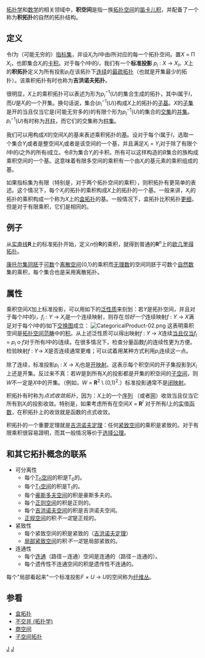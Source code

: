[[拓扑学|拓扑学]]和[[数学|数学]]的相关领域中，'''积空间'''是指一族[[拓扑空间|拓扑空间]]的[[笛卡儿积|笛卡儿积]]，并配备了一个称为'''积拓扑'''的自然的拓扑结构。

== 定义 ==

令''I''为（可能无穷的）[[指标集|指标集]]，并设''X<sub>i</sub>''为''I''中由''i''所对应的每一个拓扑空间。置''X'' = Π ''X<sub>i</sub>''，也即集合''X<sub>i</sub>''的[[卡积|卡积]]。对于每个''I''中的''i''，我们有一个'''标准投影''' ''p<sub>i</sub>'' : ''X'' → ''X<sub>i</sub>''。''X''上的'''积拓扑'''定义为所有投影''p<sub>i</sub>''在该拓扑下[[連續函數_(拓撲學)|连续]]的[[最疏拓扑|最疏拓扑]]（也就是开集最少的拓扑）。该乘积拓扑有时也称为'''吉洪诺夫拓扑'''。

很明显，''X''上的乘积拓扑可以表述为形为''p<sub>i</sub>''<sup>−1</sup>(''U'')的集合生成的拓扑，其中''i''属于''I''，而''U''是''X<sub>i</sub>''的一个开集。换句话说，集合{''p<sub>i</sub>''<sup>−1</sup>(''U'')}构成''X''上的拓扑的[[子基|子基]]。''X''的[[子集|子集]]是开的当且仅当它是(可能无穷多的)的有限个形为''p<sub>i</sub>''<sup>−1</sup>(''U'')的集合的[[交集|交集]]的[[并集|并集]]。''p<sub>i</sub>''<sup>−1</sup>(''U'')有时称为[[开柱|开柱]]，而它们的交集称为[[柱集|柱集]]。

我们可以用构成''X''的空间''X<sub>i</sub>''的基来表述乘积拓扑的[[基_(拓扑学)|基]]。设对于每个''i''属于''I''，选取一个集合''Y<sub>i</sub>''或者是整空间''X<sub>i</sub>''或者是该空间的一个基，并且满足''X<sub>i</sub>'' = ''Y<sub>i</sub>''对于除了有限个''I''中的''i''之外的所有''i''成立。令''B''为集合''Y<sub>i</sub>''的卡积。所有可以这样构造的''B''集合的族构成乘积空间的一个基。这意味着有限多空间的乘积有一个由''X<sub>i</sub>''的基元素的乘积组成的基。

如果指标集为有限（特别是，对于两个拓扑空间的乘积），则积拓扑有更简单的表述。这个情况下，每个''X<sub>i</sub>''的拓扑的乘积构成''X''上的拓扑的一个基。一般来讲，''X<sub>i</sub>''的拓扑的乘积构成一个称为''X''上的[[盒拓扑|盒拓扑]]的基。一般情况下，盒拓扑比积拓扑[[更细的拓扑|更细]]，但是对于有限乘积，它们是相同的。

== 例子 ==

从[[实直线|实直线]]'''R'''上的标准拓扑开始，定义''n''份'''R'''的乘积，就得到普通的'''R'''<sup>''n''</sup>上的[[欧几里得拓扑|欧几里得拓扑]]。

[[康托尔集|康托尔集]][[同胚|同胚]]于[[可数|可数]]个[[离散空间|离散空间]]{0,1}的乘积而[[无理数|无理数]]的空间同胚于可数个[[自然数|自然数]]集的乘积，每个集合也是采用离散拓扑。

== 属性 ==

乘积空间''X''加上标准投影，可以用如下的[[泛性质|泛性质]]来刻划：若''Y''是拓扑空间，并且对于每个''I''中的''i''，''f<sub>i</sub>'' : ''Y'' → ''X<sub>i</sub>''是一个连续映射，则存在''恰好一个''连续映射''f'' : ''Y'' → ''X''满足对于每个''I''中的''i''如下[[交换图|交换图]]成立：
[[File:CategoricalProduct-02.png|center]]
这表明乘积空间是[[拓扑空间范畴|拓扑空间范畴]]中的[[积_(范畴论)|积]]。从上述泛性质可以得出映射''f'' : ''Y'' → ''X''连续[[当且仅当|当且仅当]]''f<sub>i</sub>'' = ''p<sub>i</sub>'' o ''f''对于所有''I''中的''i''连续。在很多情况下，检查分量函数''f<sub>i</sub>''的连续性更为方便。检验映射''f'' : ''Y''→ ''X''是否连续通常更难；可以试着用某种方式利用''p<sub>i</sub>''连续这一点。

除了连续，标准投影''p<sub>i</sub>'' : ''X'' → ''X<sub>i</sub>''也是[[开映射|开映射]]。这表示每个积空间的开子集投影到''X<sub>i</sub>''上还是开集。反过来不真：若''W''是到所有''X<sub>i</sub>''的投影都是开集的积空间的[[子空间|子空间]]，则''W''不一定是''X''中的开集。（例如，''W'' = '''R'''<sup>2</sup> \ (0,1)<sup>2</sup>.）标准投影通常不是[[闭映射|闭映射]]。

积拓扑有时称为''点式收敛拓扑''，因为：''X''上的一个[[序列|序列]] （或者[[网_(数学)|网]]）收敛当且仅当它所有到''X''<sub>''i''</sub>的投影收敛。特别是，如果考虑所有在空间''X'' = '''R'''<sup>''I''</sup> 对于所有''I''上的[[实数|实]]值[[函数|函数]]，在积拓扑上的收敛就是函数的点式收敛。

积拓扑的一个重要定理就是[[吉洪诺夫定理|吉洪诺夫定理]]：任何[[紧致空间|紧致空间]]的乘积是紧致的。对于有限乘积很容易證明，而其一般情况等价于[[选择公理|选择公理]]。

== 和其它拓扑概念的联系 ==
* 可分离性
** 每个[[T0空間|T<sub>0</sub>空间]]的积是T<sub>0</sub>的。
** 每个[[T0空間|T<sub>1</sub>空间]]的积是T<sub>1</sub>的。
** 每个[[豪斯多夫空间|豪斯多夫空间]]的积是豪斯多夫的。
** 每个[[正则空间|正则空间]]的积是正则的。
** 每个[[吉洪诺夫空间|吉洪诺夫空间]]的积是吉洪诺夫空间。
** [[正规空间|正规空间]]的积''不一定''是正规的。
* 紧致性
** 每个紧致空间的积是紧致的（[[吉洪诺夫定理|吉洪诺夫定理]]）
** [[局部紧致空间|局部紧致空间]]的积''不一定''是局部紧致的。
* 连通性
** 每个[[连通性|连通]]（路径－连通）空间是连通的（路径－连通的）。
** 每个遗传性不连通空间的积是遗传性不连通的。

每个"局部看起来"一个标准投影''F'' × ''U'' → ''U''的空间称为[[纤维丛|纤维丛]]。

== 参看 ==
* [[盒拓扑|盒拓扑]]
* [[不交并_(拓扑学)|不交并 (拓扑学)]]
* [[商空间|商空间]]
* [[子空间拓扑|子空间拓扑]]

{{点集拓扑}}

[[Category:点集拓扑学|J]]
[[Category:二元運算|J]]